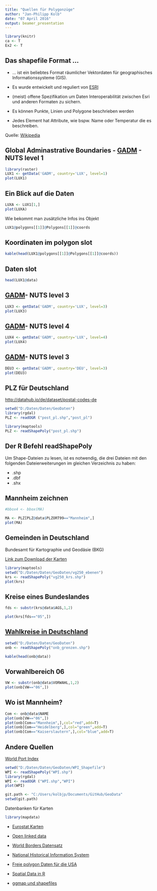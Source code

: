 ```yaml
---
title: "Quellen für Polygonzüge"
author: "Jan-Philipp Kolb"
date: "07 April 2016"
output: beamer_presentation
---
```




```r
library(knitr)
ca <- T
Ex2 <- T
```

## Das shapefile Format ... 

- ... ist ein beliebtes Format räumlicher Vektordaten für geographisches Informationssysteme (GIS).
- Es wurde entwickelt und reguliert von [ESRI](http://www.esri.com/)

- (meist) offene Spezifikation um Daten Interoperabilität zwischen Esri und anderen Formaten zu sichern. 

- Es können Punkte, Linien und Polygone beschrieben werden

- Jedes Element hat Attribute, wie bspw. Name oder Temperatur die es beschreiben.

Quelle: [Wikipedia](https://en.wikipedia.org/wiki/Shapefile)


## Global Adminastrative Boundaries - [GADM](http://www.gadm.org/) - NUTS level 1

```r
library(raster)
LUX1 <- getData('GADM', country='LUX', level=1)
plot(LUX1)
```

## Ein Blick auf die Daten

```r
LUXA <- LUX1[1,]
plot(LUXA)
```

Wie bekommt man zusätzliche Infos ins Objekt 

```r
LUX1@polygons[[1]]@Polygons[[1]]@coords
```


## Koordinaten im polygon slot

```r
kable(head(LUX1@polygons[[1]]@Polygons[[1]]@coords))
```

## Daten slot

```r
head(LUX1@data)
```


## [GADM](http://www.gadm.org/)- NUTS level 3

```r
LUX3 <- getData('GADM', country='LUX', level=3)
plot(LUX3)
```

## [GADM](http://www.gadm.org/)- NUTS level 4

```r
LUX4 <- getData('GADM', country='LUX', level=4)
plot(LUX4)
```

## [GADM](http://www.gadm.org/)- NUTS level 3

```r
DEU3 <- getData('GADM', country='DEU', level=3)
plot(DEU3)
```


## PLZ für Deutschland

<http://datahub.io/de/dataset/postal-codes-de>


```r
setwd("D:/Daten/Daten/GeoDaten")
library(rgdal)
PLZ <- readOGR ("post_pl.shp","post_pl")
```



```r
library(maptools)
PLZ <- readShapePoly("post_pl.shp")
```

## Der R Befehl readShapePoly

Um Shape-Dateien zu lesen, ist es notwendig, 
die drei Dateien mit den folgenden Dateierweiterungen im gleichen Verzeichnis zu haben:

- .shp
- .dbf
- .shx

## Mannheim zeichnen

```r
#bbox4 <- bbox(MA)
```

```r
MA <- PLZ[PLZ@data$PLZORT99=="Mannheim",]
plot(MA)
```


## Gemeinden in Deutschland

Bundesamt für Kartographie und Geodäsie (BKG)

[Link zum Download der Karten](http://www.geodatenzentrum.de/geodaten/gdz_rahmen.gdz_div?gdz_spr=deu&gdz_akt_zeile=5&gdz_anz_zeile=1&gdz_unt_zeile=15&gdz_user_id=0)

```r
library(maptools)
setwd("D:/Daten/Daten/GeoDaten/vg250_ebenen")
krs <- readShapePoly("vg250_krs.shp")
plot(krs)
```

## Kreise eines Bundeslandes

```r
fds <- substr(krs@data$AGS,1,2)

plot(krs[fds=="05",])
```


## [Wahlkreise in Deutschland](http://www.bundesnetzagentur.de/SharedDocs/Downloads/DE/Sachgebiete/Telekommunikation/Unternehmen_Institutionen/Nummerierung/Rufnummern/ONVerzeichnisse/ONBGrenzen/ONB_Grenzen.html)

```r
setwd("D:/Daten/Daten/GeoDaten")
onb <- readShapePoly("onb_grenzen.shp")

kable(head(onb@data))
```

## Vorwahlbereich 06

```r
VW <- substr(onb@data$VORWAHL,1,2)
plot(onb[VW=="06",])
```

## Wo ist Mannheim?

```r
Com <- onb@data$NAME
plot(onb[VW=="06",])
plot(onb[Com=="Mannheim",],col="red",add=T)
plot(onb[Com=="Heidelberg",],col="green",add=T)
plot(onb[Com=="Kaiserslautern",],col="blue",add=T)
```

## Andere Quellen

[World Port Index](http://msi.nga.mil/NGAPortal/MSI.portal?_nfpb=true&_pageLabel=msi_portal_page_62&pubCode=0015)

```r
setwd("D:/Daten/Daten/GeoDaten/WPI_Shapefile")
WPI <- readShapePoly("WPI.shp")
library(rgdal)
WPI <- readOGR ("WPI.shp","WPI")
plot(WPI)
```


```r
git.path <- "C:/Users/kolbjp/Documents/GitHub/GeoData"
setwd(git.path)
```

Datenbanken für Karten

```r
library(mapdata)
```

- [Eurostat Karten](http://epp.eurostat.ec.europa.eu/portal/page/portal/gisco_Geographical_information_maps/popups/
references/administrative_units_statistical_units_1)

- [Open linked data](https://www.ordnancesurvey.co.uk/business-and-government/products/opendata-products-grid.html)

- [World Borders Datensatz](http://thematicmapping.org/downloads/world_borders.php)
- [National Historical Information System](https://www.nhgis.org/)

- [Freie polygon Daten für die USA](http://www.freemapdata.com/html/free_polygon_data.html)

- [Spatial Data in R](https://science.nature.nps.gov/im/datamgmt/statistics/r/advanced/spatial.cfm)

- [ggmap und shapefiles](http://www.r-bloggers.com/shapefile-polygons-plotted-on-google-maps-using-ggmap-in-r-throw-some-throw-some-stats-on-that-mappart-2/)